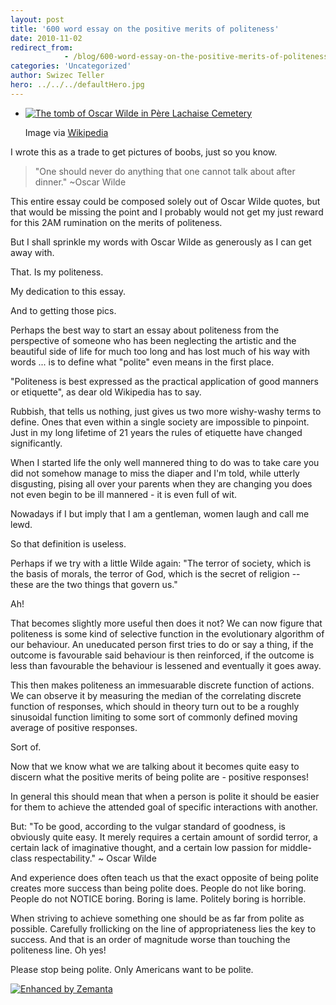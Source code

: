 ```yaml
---
layout: post
title: '600 word essay on the positive merits of politeness'
date: 2010-11-02
redirect_from: 
            - /blog/600-word-essay-on-the-positive-merits-of-politeness/swizec/1485
categories: 'Uncategorized'
author: Swizec Teller
hero: ../../../defaultHero.jpg
---
```

- [![The tomb of Oscar Wilde in Père Lachaise Cemetery](http://swizec.com/blog/wp-content/uploads/2010/11/300px-Pary%C5%BC_p%C3%A8re-lachaise_wilde.jpg "The tomb of Oscar Wilde in Père Lachaise Cemetery")](http://commons.wikipedia.org/wiki/File:Pary%C5%BC_p%C3%A8re-lachaise_wilde.JPG)

  Image via [Wikipedia](http://commons.wikipedia.org/wiki/File:Pary%C5%BC_p%C3%A8re-lachaise_wilde.JPG)

I wrote this as a trade to get pictures of boobs, just so you know.

> "One should never do anything that one cannot talk about after dinner." ~Oscar Wilde

This entire essay could be composed solely out of Oscar Wilde quotes, but that would be missing the point and I probably would not get my just reward for this 2AM rumination on the merits of politeness.



But I shall sprinkle my words with Oscar Wilde as generously as I can get away with.



That. Is my politeness.



My dedication to this essay.



And to getting those pics.



Perhaps the best way to start an essay about politeness from the perspective of someone who has been neglecting the artistic and the beautiful side of life for much too long and has lost much of his way with words ... is to define what "polite" even means in the first place.



"Politeness is best expressed as the practical application of good manners or etiquette", as dear old Wikipedia has to say.



Rubbish, that tells us nothing, just gives us two more wishy-washy terms to define. Ones that even within a single society are impossible to pinpoint. Just in my long lifetime of 21 years the rules of etiquette have changed significantly.



When I started life the only well mannered thing to do was to take care you did not somehow manage to miss the diaper and I'm told, while utterly disgusting, pising all over your parents when they are changing you does not even begin to be ill mannered - it is even full of wit.



Nowadays if I but imply that I am a gentleman, women laugh and call me lewd.



So that definition is useless.



Perhaps if we try with a little Wilde again: "The terror of society, which is the basis of morals, the terror of God, which is the secret of religion -- these are the two things that govern us."



Ah!



That becomes slightly more useful then does it not? We can now figure that politeness is some kind of selective function in the evolutionary algorithm of our behaviour. An uneducated person first tries to do or say a thing, if the outcome is favourable said behaviour is then reinforced, if the outcome is less than favourable the behaviour is lessened and eventually it goes away.



This then makes politeness an immesuarable discrete function of actions. We can observe it by measuring the median of the correlating discrete function of responses, which should in theory turn out to be a roughly sinusoidal function limiting to some sort of commonly defined moving average of positive responses.



Sort of.



Now that we know what we are talking about it becomes quite easy to discern what the positive merits of being polite are - positive responses!



In general this should mean that when a person is polite it should be easier for them to achieve the attended goal of specific interactions with another.



But: "To be good, according to the vulgar standard of goodness, is obviously quite easy. It merely requires a certain amount of sordid terror, a certain lack of imaginative thought, and a certain low passion for middle-class respectability." ~ Oscar Wilde



And experience does often teach us that the exact opposite of being polite creates more success than being polite does. People do not like boring. People do not NOTICE boring. Boring is lame. Politely boring is horrible.



When striving to achieve something one should be as far from polite as possible. Carefully frollicking on the line of appropriateness lies the key to success. And that is an order of magnitude worse than touching the politeness line. Oh yes!



Please stop being polite. Only Americans want to be polite.

[![Enhanced by Zemanta](http://img.zemanta.com/zemified_e.png?x-id=67604c46-7e93-417b-89d6-0d0cc9db4cea)](http://www.zemanta.com/ "Enhanced by Zemanta")